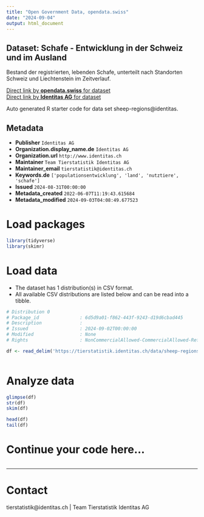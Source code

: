 ```yaml
---
title: "Open Government Data, opendata.swiss"
date: "2024-09-04"
output: html_document
---
```


## Dataset: Schafe - Entwicklung in der Schweiz und im Ausland

Bestand der registrierten, lebenden Schafe, unterteilt nach Standorten Schweiz und Liechtenstein im Zeitverlauf. 

[Direct link by **opendata.swiss** for dataset](https://opendata.swiss/de/dataset/schafe-entwicklung-in-der-schweiz-und-im-ausland)<br>
[Direct link by **Identitas AG** for dataset](https://tierstatistik.identitas.ch/)

Auto generated R starter code for data set sheep-regions@identitas.

## Metadata

- **Publisher** `Identitas AG`
- **Organization.display_name.de** `Identitas AG`
- **Organization.url** `http://www.identitas.ch`
- **Maintainer** `Team Tierstatistik Identitas AG`
- **Maintainer_email** `tierstatistik@identitas.ch`
- **Keywords.de** `['populationsentwicklung', 'land', 'nutztiere', 'schafe']`
- **Issued** `2024-08-31T00:00:00`
- **Metadata_created** `2022-06-07T11:19:43.615684`
- **Metadata_modified** `2024-09-03T04:08:49.677523`


# Load packages

```r

library(tidyverse)
library(skimr)

```

# Load data

-   The dataset has 1 distribution(s) in CSV format.
-   All available CSV distributions are listed below and can be read into a tibble.

```r

# Distribution 0
# Package_id               : 6d5d9a01-f862-443f-9243-d19d6cbad445
# Description              : 
# Issued                   : 2024-09-02T00:00:00
# Modified                 : None
# Rights                   : NonCommercialAllowed-CommercialAllowed-ReferenceRequired

df <- read_delim('https://tierstatistik.identitas.ch/data/sheep-regions.csv')



```

# Analyze data

```r

glimpse(df)
str(df)
skim(df)

head(df)
tail(df)

```

# Continue your code here...

```r

```

------------------------------------------------------------------------

# Contact

tierstatistik@identitas.ch | Team Tierstatistik Identitas AG
